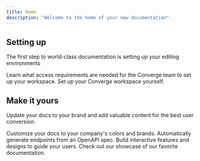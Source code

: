 ```yaml
---
title: Home
description: "Welcome to the home of your new documentation"
---
```


## Setting up

The first step to world-class documentation is setting up your editing environments

<CardGroup cols={2}>
  <Card
    title="Hands-off Onboarding"
    icon="pen-to-square"
    href="https://mintlify.com/docs/quickstart"
  >
    Learn what access requirements are needed for the Converge team to set up
    your workspace.
  </Card>
  <Card
    title="Self-onboarding"
    icon="image"
    href="https://mintlify.com/docs/development"
  >
    Set up your Converge workspace yourself.
  </Card>
</CardGroup>

## Make it yours

Update your docs to your brand and add valuable content for the best user conversion.

<CardGroup cols={2}>
  <Card
    title="Customize Style"
    icon="palette"
    href="https://mintlify.com/docs/settings/global"
  >
    Customize your docs to your company's colors and brands.
  </Card>
  <Card
    title="Reference APIs"
    icon="code"
    href="https://mintlify.com/docs/api-playground/openapi"
  >
    Automatically generate endpoints from an OpenAPI spec.
  </Card>
  <Card
    title="Add Components"
    icon="screwdriver-wrench"
    href="https://mintlify.com/docs/components/accordion"
  >
    Build interactive features and designs to guide your users.
  </Card>
  <Card
    title="Get Inspiration"
    icon="stars"
    href="https://mintlify.com/showcase"
  >
    Check out our showcase of our favorite documentation.
  </Card>
</CardGroup>
